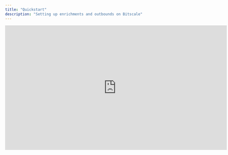 ```yaml
---
title: "Quickstart"
description: "Setting up enrichments and outbounds on Bitscale"
---
```


<iframe width="728" height="410" src="https://www.youtube.com/embed/ewso6bSvUoo?si=staXSmVJd6mttxCF" title="YouTube video player" frameborder="0" allow="accelerometer; autoplay; clipboard-write; encrypted-media; gyroscope; picture-in-picture; web-share" referrerpolicy="strict-origin-when-cross-origin" allowfullscreen />

This walkthrough covers how you can :

* **Generate Lead Lists** from your ICP (or you can get creative and experiment here)

* Enrich them with **Intent Signals** (Social Signals, Public and Marketing Comms) and **Contact Info** (Emails and Phone Numbers)

* Finally, create a **Hyper-personalized Outreach** copy using these signals

This is for a sample use case and the possibilities to create outbound communications using this are only limited by your creativity.&#x20;

Note: The platform also provides template workflows to get you started as well. You can check out the templates [here](https://app.bitscale.ai/template)

## B2B Outreach in 4 steps

Setting up a successful outreach has many components and decision points:

* Selecting the **channel** (emails, linkedin, cold calls, in-person events)

* Setting up the **infra** (email and call infrastructure)

* Generating **high intent leads**&#x20;

* Creating **personalized copies** that convert

With each of these parts having a lot of complex steps and moving parts, it becomes really tough to manage this GTM strategy at scale. Ultimately requiring a lot of hands on deck.

**Bitscale** helps with the last 2 points above - Generate Leads and qualify them for high intent & Create hyper-personalized ice breakers - **at scale**.

We breakdown this process into 3 sub steps - <u>G</u>enerate Leads, <u>E</u>nrich Leads & <u>O</u>utreach (The **GEO** Framework)

## Our 3-Step GEO Framework

### **<u>G</u>enerate Leads**

You can come on Bitscale with either:

1. having your **ICP figured out**. For example you know what is their industry, what is their tech stack and funding stage.

2. you are looking to **experiment** before pinning down your ICP. [Bitscale](https://bitscale.ai) will help in both these scenarios. You can search your leads using a easy to use preview format before importing them and getting started with qualification.

<img height="100" src="https://res.cloudinary.com/dbfzpmxn2/image/upload/v1734073702/Screenshot_2024-12-13_at_12.37.47_PM_kw7cyr.png" />

### **<u>E</u>nrich Leads**&#x20;

This is the step where Bitscale helps with:

1. Qualifying leads using **intent signals** (social activity, company comms, funding, website info and so on)

2. Fetching **verified contact info** around the qualified leads. 

This Enrichment step helps in 2 ways - in the short term you get a view on the exact pain points of the prospects and **qualify** them, in the long term you reduce your **spam rates** (negative brand-recall) by only reaching out to qualified and interested leads.

<img height="100" src="https://res.cloudinary.com/dbfzpmxn2/image/upload/v1734073848/Screenshot_2024-12-13_at_12.40.28_PM_hcicjx.png" />

### **<u>O</u>utreach**

This is the final step where you are left with a list of high intent leads and necessary data points to optimize a great ice-breaker/reachout framework.&#x20;

You also have the contact info of these leads to setup an Outreach tool (Smartlead, Instantly, Heyreach).

There are majorly 2 steps involved here:

1. Create a **great copy** - You can either use a pre-defined and tested template and fill in the blanks there with custom data points or you could create the entire reachout ground-up, complimented by our inhouse integration with [ChatGPT](https://chatgpt.com) and [Claude](https://claude.ai) on Bitscale.

2. Upload the Contacts and Comms on Outreach tools like [Smartlead](https://www.smartlead.ai/), [Instantly](https://instantly.ai/) & [Heyreach](https://www.heyreach.io/)

<img height="100" src="https://res.cloudinary.com/dbfzpmxn2/image/upload/v1734074319/Screenshot_2024-12-13_at_12.47.33_PM_qy1uzp.png" />

## Go in-depth

If you are looking to go into depth with any of the above steps or any other features, you can take a look other docs.
A good place to start is Playbooks.  For specific tools or features, refer to the Ingredients section.